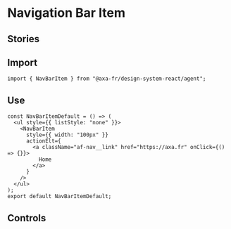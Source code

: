 

<Meta of={NavBarItemStories} />

# Navigation Bar Item

## Stories

<Canvas of={NavBarItemStories.Default} />

<Canvas of={NavBarItemStories.ActifNavBarItem} />

<Canvas of={NavBarItemStories.ActiveNavBarItemWithChildren} />

## Import

```tsx
import { NavBarItem } from "@axa-fr/design-system-react/agent";
```

## Use

```tsx
const NavBarItemDefault = () => (
  <ul style={{ listStyle: "none" }}>
    <NavBarItem
      style={{ width: "100px" }}
      actionElt={
        <a className="af-nav__link" href="https://axa.fr" onClick={() => {}}>
          Home
        </a>
      }
    />
  </ul>
);
export default NavBarItemDefault;
```

## Controls

<Controls story={NavBarItemStories} />
